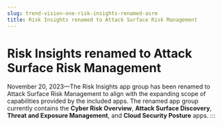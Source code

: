 ```yaml
---
slug: trend-vision-one-risk-insights-renamed-asrm
title: Risk Insights renamed to Attack Surface Risk Management
---
```

# Risk Insights renamed to Attack Surface Risk Management

November 20, 2023—The Risk Insights app group has been renamed to Attack Surface Risk Management to align with the expanding scope of capabilities provided by the included apps. The renamed app group currently contains the **Cyber Risk Overview**, **Attack Surface Discovery**, **Threat and Exposure Management**, and **Cloud Security Posture** apps.
:::
